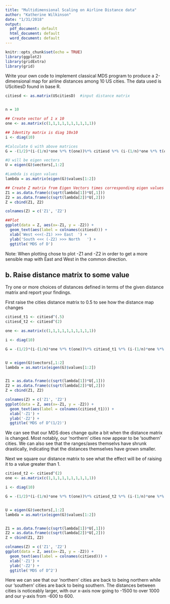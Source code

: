 ```yaml
---
title: "Multidimensional Scaling on Airline Distance data"
author: "Katherine Wilkinson"
date: "1/31/2018"
output:
  pdf_document: default
  html_document: default
  word_document: default
---
```


```r
knitr::opts_chunk$set(echo = TRUE)
library(ggplot2)
library(gridExtra)
library(grid)
```

Write your own code to implement classical MDS program to produce a 2-dimensional map for airline distances among 10 US cities. The data used is UScitiesD found in base R. 

```r

citiesd <- as.matrix(UScitiesD)  #input distance matrix


n = 10

## Create vector of 1 x 10
one <- as.matrix(c(1,1,1,1,1,1,1,1,1,1))

## Identity matrix is diag 10x10
i <- diag(10)

#Calculate G with above matrices
G = -(1/2)*(i-(1/n)*one %*% t(one))%*% citiesd %*% (i-(1/n)*one %*% t(one))

#U will be eigen vectors
U = eigen(G)$vectors[,1:2]

#Lambda is eigen values
lambda = as.matrix(eigen(G)$values[1:2])

## Create Z matrix from Eigen Vectors times corresponding eigen values
Z1 = as.data.frame(c(sqrt(lambda[1])*U[,1]))
Z2 = as.data.frame(c(sqrt(lambda[2])*U[,2]))
Z = cbind(Z1, Z2)

colnames(Z) = c('Z1', 'Z2')

##Plot
ggplot(data = Z, aes(x=-Z1, y = -Z2)) +
  geom_text(aes(label = colnames(citiesd))) +
  xlab('West <<<(-Z1) >>> East  ') +
  ylab('South <<< (-Z2) >>> North   ') +
  ggtitle('MDS of D')
```
Note: When plotting chose to plot -Z1 and -Z2 in order to get a more sensible map with East and West in the common direction. 

## b. Raise distance matrix to some value

Try one or more choices of distances defined in terms of the given distance matrix and report your findings. 

First raise the cities distance matrix to 0.5 to see how the distance map changes
```r
citiesd_t1 <- citiesd^(.5)
citiesd_t2 <- citiesd^(2)

one <- as.matrix(c(1,1,1,1,1,1,1,1,1,1))

i <- diag(10)

G = -(1/2)*(i-(1/n)*one %*% t(one))%*% citiesd_t1 %*% (i-(1/n)*one %*% t(one))


U = eigen(G)$vectors[,1:2]
lambda = as.matrix(eigen(G)$values[1:2])


Z1 = as.data.frame(c(sqrt(lambda[1])*U[,1]))
Z2 = as.data.frame(c(sqrt(lambda[2])*U[,2]))
Z = cbind(Z1, Z2)

colnames(Z) = c('Z1', 'Z2')
ggplot(data = Z, aes(x=-Z1, y = -Z2)) +
  geom_text(aes(label = colnames(citiesd_t1))) +
  xlab('-Z1') +
  ylab('-Z2') +
  ggtitle('MDS of D^(1/2)')


```
We can see that our MDS does change quite a bit when the distance matrix is changed. Most notably, our 'northern' cities now appear to be 'southern' cities. We can also see that the ranges/axes themselvs have shrunk drastically, indicating that the distances themselves have grown smaller. 

Next we square our distance matrix to see what the effect will be of raising it to a value greater than 1. 
```r
citiesd_t2 <- citiesd^(2)
one <- as.matrix(c(1,1,1,1,1,1,1,1,1,1))

i <- diag(10)

G = -(1/2)*(i-(1/n)*one %*% t(one))%*% citiesd_t2 %*% (i-(1/n)*one %*% t(one))


U = eigen(G)$vectors[,1:2]
lambda = as.matrix(eigen(G)$values[1:2])


Z1 = as.data.frame(c(sqrt(lambda[1])*U[,1]))
Z2 = as.data.frame(c(sqrt(lambda[2])*U[,2]))
Z = cbind(Z1, Z2)

colnames(Z) = c('Z1', 'Z2')
ggplot(data = Z, aes(x=-Z1, y = -Z2)) +
  geom_text(aes(label = colnames(citiesd))) +
  xlab('-Z1') +
  ylab('-Z2') +
  ggtitle('MDS of D^2')


```

Here we can see that our 'northern' cities are back to being northern while our 'southern' cities are back to being southern. The distances between cities is noticeably larger, with our x-axis now going to -1500 to over 1000 and our y-axis from -600 to 600. 

